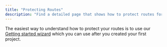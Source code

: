 ```yaml
---
title: "Protecting Routes"
description: "Find a detailed page that shows how to protect routes for your type of application and tech stack."
---
```


The easiest way to understand how to protect your routes is to use our [Getting started wizard](https://app.corbado.com/getting-started)
which you can use after you created your first project.